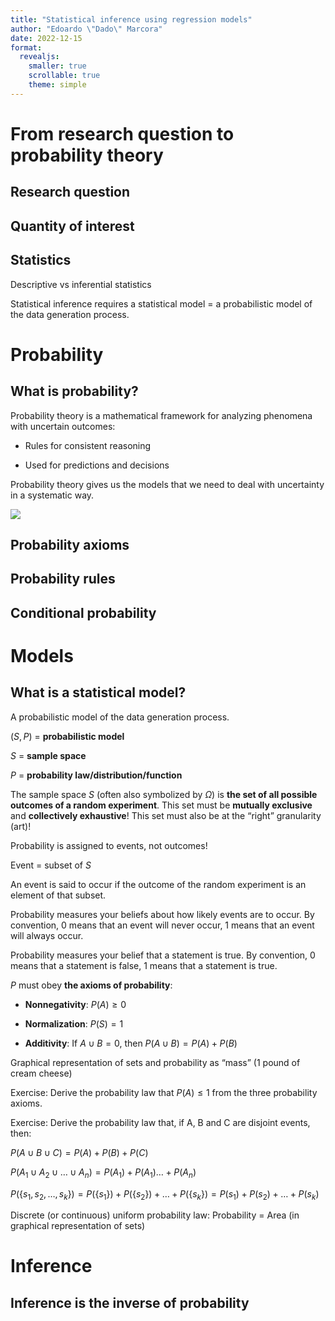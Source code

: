 ```yaml
---
title: "Statistical inference using regression models"
author: "Edoardo \"Dado\" Marcora"
date: 2022-12-15
format:
  revealjs:
    smaller: true
    scrollable: true
    theme: simple
---
```


# From research question to probability theory

## Research question

## Quantity of interest

## Statistics

Descriptive vs inferential statistics

Statistical inference requires a statistical model = a probabilistic model of the data generation process.

# Probability

## What is probability?

Probability theory is a mathematical framework for analyzing phenomena with uncertain outcomes:

-   Rules for consistent reasoning

-   Used for predictions and decisions

Probability theory gives us the models that we need to deal with uncertainty in a systematic way.

![](images/paste-1114ED8F.png)

## Probability axioms

## Probability rules

## Conditional probability

# Models

## What is a statistical model?

A probabilistic model of the data generation process.

$(S, P)$ = **probabilistic model**

$S$ = **sample space**

$P$ = **probability law/distribution/function**

The sample space $S$ (often also symbolized by $\Omega$) is **the set of all possible outcomes of a random experiment**. This set must be **mutually exclusive** and **collectively exhaustive**! This set must also be at the "right" granularity (art)!

Probability is assigned to events, not outcomes!

Event = subset of $S$

An event is said to occur if the outcome of the random experiment is an element of that subset.

Probability measures your beliefs about how likely events are to occur. By convention, 0 means that an event will never occur, 1 means that an event will always occur.

Probability measures your belief that a statement is true. By convention, 0 means that a statement is false, 1 means that a statement is true.

$P$ must obey **the axioms of probability**:

-   **Nonnegativity**: $P(A) \ge 0$

-   **Normalization**: $P(S) = 1$

-   **Additivity**: If $A \cup B = 0$, then $P(A \cup B) = P(A) + P(B)$

Graphical representation of sets and probability as "mass" (1 pound of cream cheese)

Exercise: Derive the probability law that $P(A) \le 1$ from the three probability axioms.

Exercise: Derive the probability law that, if A, B and C are disjoint events, then:

$P(A \cup B \cup C) = P(A) + P(B) + P(C)$

$P(A_1 \cup A_2 \cup \ldots \cup A_n) = P(A_1) + P(A_1) \ldots + P(A_n)$

$P(\{ s_1, s_2, \ldots, s_k \}) = P(\{ s_1 \}) + P(\{ s_2 \}) + \ldots + P(\{ s_k \}) = P(s_1) + P(s_2) + \ldots + P(s_k)$

Discrete (or continuous) uniform probability law: Probability = Area (in graphical representation of sets)

# Inference

## Inference is the inverse of probability
